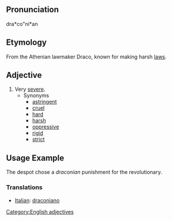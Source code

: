 ==Pronunciation==
dra*co"ni*an

==Etymology==
From the Athenian lawmaker Draco, known for making harsh [[law]]s.

==Adjective==
# Very [[severe]].
#* Synonyms
#** [[astringent]]
#** [[cruel]]
#** [[hard]]
#** [[harsh]]
#** [[oppressive]]
#** [[rigid]]
#** [[strict]]

==Usage Example==
The despot chose a <i>draconian</i> punishment for the revolutionary.


=== Translations ===
*[[Italian]]: [[draconiano]]

[[Category:English adjectives]]